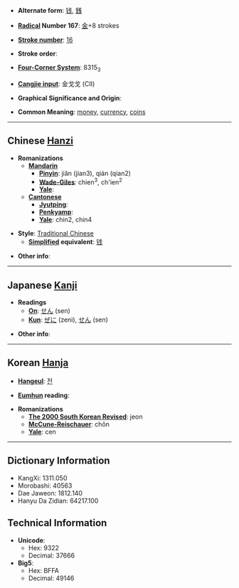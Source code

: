 * '''Alternate form''': [[钱]], [[銭]]

* '''[[Wiktionary:Chinese radical index| Radical]] Number 167''': [[Wiktionary:Chinese radical index 金|金]]+8 strokes

* '''[[Wiktionary:Chinese total strokes index|Stroke number]]''': [[Wiktionary:Chinese total strokes index 16|16]]

* '''Stroke order''': 

* '''[[Wiktionary:Chinese four corner index|Four-Corner System]]''': 8315<sub>3</sub>

* '''[[Wiktionary:Chinese Cangjie index|Cangjie input]]''': 金戈戈 (CII)

* '''Graphical Significance and Origin''': 

* '''Common Meaning''': [[money]], [[currency]], [[coin]]s

----

== Chinese [[Hanzi]] ==

* '''Romanizations'''
** '''[[Mandarin]]'''
*** '''[[Pinyin]]''': jiǎn (jian3), qián (qian2)
*** '''[[Wade-Giles]]''': chien<sup>3</sup>, ch'ien<sup>2</sup>
*** '''[[Yale]]''': 
** '''[[Cantonese]]'''
*** '''[[Jyutping]]''':
*** '''[[Penkyamp]]''': 
*** '''[[Yale]]''': chin2, chin4

* '''Style''': [[Traditional Chinese]] 
** '''[[Simplified Chinese|Simplified]] equivalent''': [[钱]]

* '''Other info''': 

----

== Japanese [[Kanji]] ==

* '''Readings'''
** '''[[On]]''': [[せん]] (sen)
** '''[[Kun]]''': [[ぜに]] (zeni), [[せん]] (sen)

* '''Other info''':  

----

== Korean [[Hanja]] ==

* '''[[Hangeul]]''': [[전]]

* '''[[Eumhun]] reading''': 

* '''Romanizations'''
** '''[[The 2000 South Korean Revised Romanization|The 2000 South Korean Revised]]''': jeon
** '''[[McCune-Reischauer]]''': chŏn
** '''[[Yale]]''': cen

----

== Dictionary Information ==

* KangXi: 1311.050
* Morobashi: 40563
* Dae Jaweon: 1812.140
* Hanyu Da Zidian: 64217.100

== Technical Information ==

* '''Unicode''':
** Hex: 9322
** Decimal: 37666
* '''Big5''':
** Hex: BFFA
** Decimal: 49146